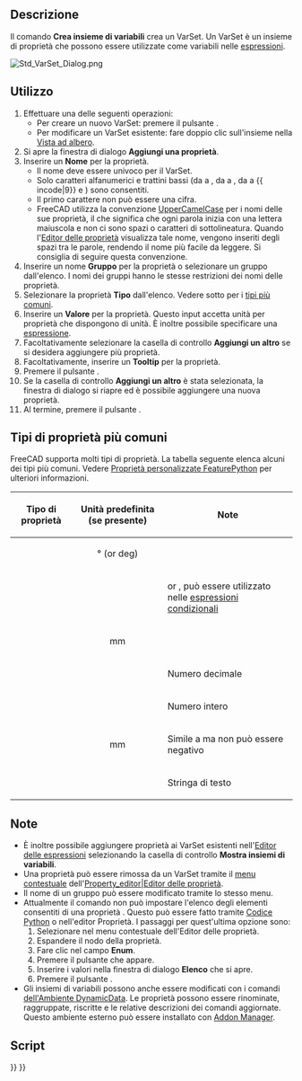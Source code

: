 <languages/>

{{Docnav/it
|[[Std_LinkImportAll/it|Importa tutti i link]]
|[[Std_Expressions/it|Espressioni]]
|[[Std_Base/it|Std Base]]
|IconL=Std_LinkImportAll.svg
|IconR=
|IconC=Freecad.svg
}}

{{GuiCommand/it
|Name=Std VarSet
|Name=Std Crea insieme di variabili
|Workbenches=Tutti
|Version=1.0
|SeeAlso=[[Spreadsheet_Workbench/it|Spreadsheet]], [[DynamicData_Workbench/it|DynamicData]]
}}

<span id="Description"></span>
== Descrizione ==

Il comando '''Crea insieme di variabili''' crea un VarSet. Un VarSet è un insieme di proprietà che possono essere utilizzate come variabili nelle [[Expressions/it|espressioni]].

[[Image:Std_VarSet_Dialog.png]]
{{Caption|La finestra di dialogo Aggiungi una proprietà}}

<span id="Usage"></span>
== Utilizzo ==

# Effettuare una delle seguenti operazioni:
#* Per creare un nuovo VarSet: premere il pulsante {{Button|[[Image:Std_VarSet.svg|16px]] [[Std_VarSet/it|Crea un insieme di variabili]]}}.
#* Per modificare un VarSet esistente: fare doppio clic sull'insieme nella [[Tree_view/it|Vista ad albero]].
# Si apre la finestra di dialogo '''Aggiungi una proprietà'''.
# Inserire un '''Nome''' per la proprietà.
#* Il nome deve essere univoco per il VarSet.
#* Solo caratteri alfanumerici e trattini bassi (da {{incode|A}} a {{incode|Z}}, da {{incode|a}} a {{incode|z}}, da {{incode|0}} a {{ incode|9}} e {{incode|_}}) sono consentiti.
#* Il primo carattere non può essere una cifra.
#* FreeCAD utilizza la convenzione [https://en.wikipedia.org/wiki/Camel_case UpperCamelCase] ​​per i nomi delle sue proprietà, il che significa che ogni parola inizia con una lettera maiuscola e non ci sono spazi o caratteri di sottolineatura. Quando l'[[Property_editor/it|Editor delle proprietà]] visualizza tale nome, vengono inseriti degli spazi tra le parole, rendendo il nome più facile da leggere. Si consiglia di seguire questa convenzione.
# Inserire un nome '''Gruppo''' per la proprietà o selezionare un gruppo dall'elenco. I nomi dei gruppi hanno le stesse restrizioni dei nomi delle proprietà.
# Selezionare la proprietà '''Tipo''' dall'elenco. Vedere sotto per i [[#Tipi_di_proprietà_più̠_comuni|tipi più comuni]].
# Inserire un '''Valore''' per la proprietà. Questo input accetta unità per proprietà che dispongono di unità. È inoltre possibile specificare una [[Expressions/it|espressione]].
# Facoltativamente selezionare la casella di controllo '''Aggiungi un altro''' se si desidera aggiungere più proprietà.
# Facoltativamente, inserire un '''Tooltip''' per la proprietà.
# Premere il pulsante {{Button|OK}}.
# Se la casella di controllo '''Aggiungi un altro''' è stata selezionata, la finestra di dialogo si riapre ed è possibile aggiungere una nuova proprietà.
# Al termine, premere il pulsante {{Button|Annulla}}.

<span id="Common_property_types"></span>
== Tipi di proprietà più comuni ==

FreeCAD supporta molti tipi di proprietà. La tabella seguente elenca alcuni dei tipi più comuni. Vedere [[FeaturePython_Custom_Properties/it|Proprietà personalizzate FeaturePython]] per ulteriori informazioni.

{| class="wikitable"
|-
! Tipo di proprietà !! Unità predefinita (se presente) !! Note
|-
| {{Incode|App::PropertyAngle}} || style="text-align:center;" | ° (or deg) ||
|-
| {{Incode|App::PropertyBool}} ||  || {{TRUE}} or {{FALSE}}, può essere utilizzato nelle [[Expressions/it#Espressioni_condizionali|espressioni condizionali]]
|-
| {{Incode|App::PropertyDistance}} || style="text-align:center;" | mm ||
|-
| {{Incode|App::PropertyFloat}} ||  || Numero decimale
|-
| {{Incode|App::PropertyInteger}} ||  || Numero intero
|-
| {{Incode|App::PropertyLength}} || style="text-align:center;" | mm || Simile a {{Incode|App::PropertyDistance}} ma non può essere negativo
|-
| {{Incode|App::PropertyString}} ||  || Stringa di testo
|}

<span id="Notes"></span>
== Note ==

* È inoltre possibile aggiungere proprietà ai VarSet esistenti nell'[[Expressions/it|Editor delle espressioni]] selezionando la casella di controllo '''Mostra insiemi di variabili'''.
* Una proprietà può essere rimossa da un VarSet tramite il [[Property_editor/it#Context_menu|menu contestuale]] dell'[[Property_editor/it|Property_editor|Editor delle proprietà]].
* Il nome di un gruppo può essere modificato tramite lo stesso menu.
* Attualmente il comando  non può impostare l'elenco degli elementi consentiti di una proprietà {{Incode|App::PropertyEnumeration}}. Questo può essere fatto tramite [[FeaturePython_Custom_Properties/it#App::PropertyEnumeration|Codice Python]] o nell'editor Proprietà. I passaggi per quest'ultima opzione sono:
*# Selezionare {{MenuCommand|Mostra nascosti}} nel menu contestuale dell'Editor delle proprietà.
*# Espandere il nodo della proprietà.
*# Fare clic nel campo '''Enum'''.
*# Premere il pulsante {{Button|...}} che appare.
*# Inserire i valori nella finestra di dialogo '''Elenco''' che si apre.
*# Premere il pulsante {{Button|OK}}.
* Gli insiemi di variabili possono anche essere modificati con i comandi [https://github.com/mwganson/DynamicData/blob/master/README.md dell'Ambiente DynamicData]. Le proprietà possono essere rinominate, raggruppate, riscritte e le relative descrizioni dei comandi aggiornate. Questo ambiente esterno può essere installato con [[Std_AddonMgr/it|Addon Manager]].

<span id="Scripting"></span>
== Script ==

{{Code|code=
import FreeCAD as App

doc = App.ActiveDocument

var_set = doc.addObject("App::VarSet", "VarSetName")
var_set.addProperty("App::PropertyInteger", "MyNumber")  # Property is added to the Base group.
var_set.MyNumber = 123
var_set.addProperty("App::PropertyString", "MyText", group="SomeGroup", doc="Some tooltip information")
var_set.MyText = "Abc"

doc.recompute()
}}


{{Docnav/it
|[[Std_LinkImportAll/it|Importa tutti i link]]
|[[Std_Expressions/it|Espressioni]]
|[[Std_Base/it|Std Base]]
|IconL=Std_LinkImportAll.svg
|IconR=
|IconC=Freecad.svg
}}

{{Std_Base_navi{{#translation:}}}}
{{Userdocnavi{{#translation:}}}}